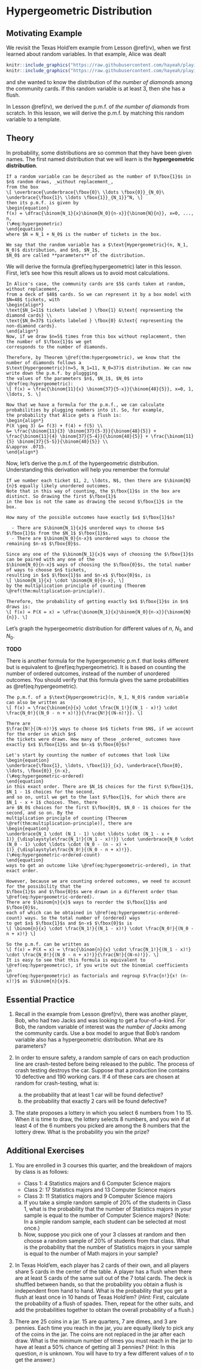 # Hypergeometric Distribution {#hypergeometric}

## Motivating Example {-}

We revisit the Texas Hold'em example from Lesson \@ref(rv), when we first learned about random variables. In that 
example, Alice was dealt 

```r
knitr::include_graphics("https://raw.githubusercontent.com/hayeah/playing-cards-assets/master/png/queen_of_diamonds.png") 
knitr::include_graphics("https://raw.githubusercontent.com/hayeah/playing-cards-assets/master/png/3_of_diamonds.png")
```

and she wanted to know the distribution of _the number of diamonds_ among the community cards. If this random variable
is at least 3, then she has a flush.

In Lesson \@ref(rv), we derived the p.m.f. of _the number of diamonds_ from scratch. In this lesson, we will 
derive the p.m.f. by matching this random variable to a template.


<!-- The Powerball is a lottery game that runs in 45 U.S. states. When you purchase a lottery ticket, you choose $5$ numbers from $1$ to $69$, and a sixth number from $1$ to $26$. This ball is known as the Powerball. -->

<!-- Drawings occur on Wednesday and Saturday nights, where $5$ white balls are chosen **without replacement** with labels from $1$ to $69$, and a single red ball is chosen with labels ranging from $1$ to $26$. Since the red ball is chosen from a different batch, it is possible for the red Powerball to match a number drawn from the white balls, but it is not possible for two of the five chosen white balls to have the same number. -->

<!-- To win the jackpot, (which has reached over $1.5 billion at its peak), you must match your five chosen numbers with the labels of the five white balls drawn, as well as picking the right number for the red Powerball. For the five white balls, they do not have to be chosen in the correct order that they were drawn.  -->

<!-- What is the probability that you go and buy a ticket, that ends up winning the powerball Jackpot? -->

<!-- First of all, we have to choose the right $5$ white balls labeled $1$ through $69$. To count the ways that this can happen, we can use combinations. We know that we have to have our $5$ chosen numbers drawn, and the remaining $64$ white balls cannot be chosen, which can be represented by $\binom{5}{5} \cdot \binom{64}{0}$. We must then divide this by the number of possible ways to draw $5$ numbers from $69$ possible, so this turns out to be $$\dfrac{\binom{5}{5} \cdot \binom{64}{0}}{\binom{69}{5}} = \dfrac{1}{11238513}$$.  -->

<!-- Lastly, we have to multiply this by the chance that we choose the right number for the red Powerball, which is $\dfrac{1}{26}$. Our final probability turns out to be $$\dfrac{1}{11238513 \cdot 26} = \dfrac{1}{292201338}$$, or about a $1$ in $292$ million chance that you win the Powerball. -->

## Theory {-}

In probability, some distributions are so common that they have been given names. The first named distribution 
that we will learn is the **hypergeometric distribution**.

```theorem
If a random variable can be described as the number of $\fbox{1}$s in $n$ random draws, _without replacement_, 
from the box 
\[ \overbrace{\underbrace{\fbox{0}\ \ldots \fbox{0}}_{N_0}\ \underbrace{\fbox{1}\ \ldots \fbox{1}}_{N_1}}^N, \]
then its p.m.f. is given by 
\begin{equation}
f(x) = \dfrac{\binom{N_1}{x}\binom{N_0}{n-x}}{\binom{N}{n}}, x=0, ..., n,
(\#eq:hypergeometric)
\end{equation}
where $N = N_1 + N_0$ is the number of tickets in the box.
  
We say that the random variable has a $\text{Hypergeometric}(n, N_1, N_0)$ distribution, and $n$, $N_1$, 
$N_0$ are called **parameters** of the distribution.
```

We will derive the formula \@ref(eq:hypergeometric) later in this lesson. 
First, let's see how this result allows us to avoid most calculations.

```example
In Alice's case, the community cards are $5$ cards taken at random, without replacement, 
from a deck of $48$ cards. So we can represent it by a box model with $N=48$ tickets, with 
\begin{align*}
\text{$N_1=11$ tickets labeled } \fbox{1} &\text{ representing the diamond cards} \\
\text{$N_0=37$ tickets labeled } \fbox{0} &\text{ representing the non-diamond cards}.
\end{align*}
Now, if we draw $n=5$ times from this box without replacement, then the number of $\fbox{1}$s we get 
corresponds to the number of diamonds. 

Therefore, by Theorem \@ref(thm:hypergeometric), we know that the number of diamonds follows a 
$\text{Hypergeometric}(n=5, N_1=11, N_0=37)$ distribution. We can now write down the p.m.f. by pluggging 
the values of the parameters $n$, $N_1$, $N_0$ into \@ref(eq:hypergeometric):
\[ f(x) = \frac{\binom{11}{x} \binom{37}{5-x}}{\binom{48}{5}}, x=0, 1, \ldots, 5. \]

Now that we have a formula for the p.m.f., we can calculate probabilities by plugging numbers into it. So, for example, 
the probability that Alice gets a flush is:
\begin{align*}
P(X \geq 3) &= f(3) + f(4) + f(5) \\
&= \frac{\binom{11}{3} \binom{37}{5-3}}{\binom{48}{5}} + \frac{\binom{11}{4} \binom{37}{5-4}}{\binom{48}{5}} + \frac{\binom{11}{5} \binom{37}{5-5}}{\binom{48}{5}} \\
&\approx .0715.
\end{align*}
```

Now, let's derive the p.m.f. of the hypergeometric distribution. Understanding this derivation will help you 
remember the formula!

```proof
If we number each ticket $1, 2, \ldots, N$, then there are $\binom{N}{n}$ equally likely unordered outcomes. 
Note that in this way of counting, the $\fbox{1}$s in the box are distinct. So drawing the first $\fbox{1}$ 
in the box is not the same as drawing the second $\fbox{1}$ in the box.

How many of the possible outcomes have exactly $x$ $\fbox{1}$s? 
  
  - There are $\binom{N_1}{x}$ unordered ways to choose $x$ $\fbox{1}$s from the $N_1$ $\fbox{1}$s.
  - There are $\binom{N_0}{n-x}$ unordered ways to choose the remaining $n-x$ $\fbox{0}$s.

Since any one of the $\binom{N_1}{x}$ ways of choosing the $\fbox{1}$s can be paired with any one of the 
$\binom{N_0}{n-x}$ ways of choosing the $\fbox{0}$s, the total number of ways to choose $n$ tickets, 
resulting in $x$ $\fbox{1}$s and $n-x$ $\fbox{0}$s, is
\[ \binom{N_1}{x} \cdot \binom{N_0}{n-x}, \]
by the multiplication principle of counting (Theorem \@ref(thm:multiplication-principle)).

Therefore, the probability of getting exactly $x$ $\fbox{1}$s in $n$ draws is:
\[ f(x) = P(X = x) = \dfrac{\binom{N_1}{x}\binom{N_0}{n-x}}{\binom{N}{n}}. \]
```

Let's graph the hypergeometric distribution for different values of $n$, $N_1$, and $N_0$.

**TODO**

There is another formula for the hypergeometric p.m.f. that looks different but is equivalent to 
\@ref(eq:hypergeometric). It is based on counting the number of ordered outcomes, instead of the 
number of unordered outcomes. You should verify that this formula gives the same probabilities as 
\@ref(eq:hypergeometric).

```theorem

The p.m.f. of a $\text{Hypergeometric}(n, N_1, N_0)$ random variable can also be written as 
\[ f(x) = \frac{\binom{n}{x} \cdot \frac{N_1!}{(N_1 - x)!} \cdot \frac{N_0!}{(N_0 - n + x)!}}{\frac{N!}{(N-n)!}}. \]
```

```proof
There are 
$\frac{N!}{(N-n)!}$ ways to choose $n$ tickets from $N$, if we account for the order in which $n$
the tickets were drawn. How many of these _ordered_ outcomes have exactly $x$ $\fbox{1}$s and $n-x$ $\fbox{0}$s? 

Let's start by counting the number of outcomes that look like 
\begin{equation}
\underbrace{\fbox{1}, \ldots, \fbox{1}}_{x}, \underbrace{\fbox{0}, \ldots, \fbox{0}}_{n-x}, 
(\#eq:hypergeometric-ordered)
\end{equation}
in this exact order. There are $N_1$ choices for the first $\fbox{1}$, $N_1 - 1$ choices for the second, 
and so on, until we get to the last $\fbox{1}$, for which there are $N_1 - x + 1$ choices. Then, there 
are $N_0$ choices for the first $\fbox{0}$, $N_0 - 1$ choices for the second, and so on. By the 
multiplication principle of counting (Theorem \@ref(thm:multiplication-principle)), there are 
\begin{equation}
\underbrace{N_1 \cdot (N_1 - 1) \cdot \ldots \cdot (N_1 - x + 1)}_{\displaystyle\frac{N_1!}{(N_1 - x)!}} \cdot \underbrace{N_0 \cdot (N_0 - 1) \cdot \ldots \cdot (N_0 - (n - x) + 1)}_{\displaystyle\frac{N_0!}{(N_0 - n + x)!}}. 
(\#eq:hypergeometric-ordered-count)
\end{equation}
ways to get an outcome like \@ref(eq:hypergeometric-ordered), in that exact order.

However, because we are counting ordered outcomes, we need to account for the possibility that the 
$\fbox{1}$s and $\fbox{0}$s were drawn in a different order than \@ref(eq:hypergeometric-ordered). 
There are $\binom{n}{x}$ ways to reorder the $\fbox{1}$s and $\fbox{0}$s, 
each of which can be obtained in \@ref(eq:hypergeometric-ordered-count) ways. So the total number of (ordered) ways 
to get $x$ $\fbox{1}$s and $n-x$ $\fbox{0}$s is 
\[ \binom{n}{x} \cdot \frac{N_1!}{(N_1 - x)!} \cdot \frac{N_0!}{(N_0 - n + x)!} \]

So the p.m.f. can be written as 
\[ f(x) = P(X = x) = \frac{\binom{n}{x} \cdot \frac{N_1!}{(N_1 - x)!} \cdot \frac{N_0!}{(N_0 - n + x)!}}{\frac{N!}{(N-n)!}}. \]
It is easy to see that this formula is equivalent to \@ref(eq:hypergeometric), if you write out the binomial coefficients in 
\@ref(eq:hypergeometric) as factorials and regroup $\frac{n!}{x! (n-x)!}$ as $\binom{n}{x}$.
```

<!-- ```{example, name="CDF"} -->
<!-- We can also use sums of the hypergeometric formula to calculate probabilities such as $P(X \le x)$, the c.d.f of $X$ -->

<!-- $$F(x) = P(X \leq x) = \sum_{k=0}^x\dfrac{\binom{N_1}{k}\binom{N_0}{n-k}}{\binom{N}{n}}$$ -->
<!-- ``` -->


## Essential Practice {-}

1. Recall in the example from Lesson \@ref(rv), there was another player, Bob, who had two Jacks and was looking to get a 
four-of-a-kind. For Bob, the random variable of interest was _the number of Jacks_ among the community cards. Use a box 
model to argue that Bob's random variable also has a hypergeometric distribution. What are its parameters?
2. In order to ensure safety, a random sample of cars on each production line are crash-tested before being released 
to the public. The process of crash testing destroys the car. Suppose that a production line contains 10 defective and 
190 working cars. If 4 of these cars are chosen at random for crash-testing, what is:

    a. the probability that at least 1 car will be found defective?
    b. the probability that exactly 2 cars will be found defective?
    
3. The state proposes a lottery in which you select $6$ numbers from $1$ to $15$. When it is time to draw, the lottery selects $8$ numbers, and you win if at least $4$ of the $6$ numbers you picked are among the $8$ numbers that the lottery drew. What is the probability you win the prize?

<!-- This is a hypergeometric distributions with parameters $N=15, n=8,$ and $k=6$. Therefore, the resulting probability becomes -->

<!-- $$\dfrac{\binom{6}{4}\binom{15-6}{8-4}}{\binom{15}{8}} + \dfrac{\binom{6}{5}\binom{15-6}{8-5}}{\binom{15}{8}} + \dfrac{\binom{6}{6}\binom{15-6}{8-6}}{\binom{15}{8}} = 0.3776$$ -->
<!-- 3. In poker, a three-of-a-kind is when your hand consists of exactly $3$ cards of the same rank (Ex: $\{5, 8, J, J, J\}$ or $\{7, 7, 7, K, A\}$). What is the probability that you are dealt $5$ cards, and you have a three-of-a-kind? -->

<!-- The probability that we have $3$ cards of a specific rank out of $5$ cards that are dealt is $$\dfrac{\binom{4}{3}\binom{48}{2}}{\binom{52}{5}} = 0.00174$$ -->

<!-- But we have $13$ ranks of cards in our deck, so this probability becomes -->

<!-- $$13 \cdot \dfrac{\binom{4}{3}\binom{48}{2}}{\binom{52}{5}} = 0.02256$$ -->

<!-- So there is a $2.256\%$ chance that you are dealt a three-of-a-kind. -->

<!-- ------ -->


## Additional Exercises {-}

1. You are enrolled in $3$ courses this quarter, and the breakdown of majors by class is as follows:

    - Class 1: $4$ Statistics majors and $6$ Computer Science majors
    - Class 2: $17$ Statistics majors and $13$ Computer Science majors
    - Class 3: $11$ Statistics majors and $9$ Computer Science majors
    
    a. If you take a simple random sample of $20\%$ of the students in Class 1, what is the probability that the number of 
    Statistics majors in your sample is equal to the number of Computer Science majors? (Note: In a simple random sample, 
    each student can be selected at most once.)
    b. Now, suppose you pick one of your $3$ classes at random and then choose a random sample of $20\%$ of students 
    from that class. What is the probability that the number of Statistics majors in your sample is equal to the number of Math 
    majors in your sample?
2. In Texas Hold'em, each player has $2$ cards of their own, and all players share $5$ cards in the center of the table. 
A player has a flush when there are at least $5$ cards of the same suit out of the $7$ total cards. The deck is shuffled between hands, so that the probability you obtain a flush is independent from hand to hand. What is the probability that you get a flush 
at least once in $10$ hands of Texas Hold'em? (_Hint:_ First, calculate the probability of a flush of spades. 
Then, repeat for the other suits, and add the probabilities together to obtain the overall probability of a flush.)
3. There are $25$ coins in a jar. $15$ are quarters, $7$ are dimes, and $3$ are pennies. Each time you reach in the jar, you are equally likely to pick any of the coins in the jar. The coins are not replaced in the jar after each draw. 
What is the minimum number of times you must reach in the jar to have at least a $50\%$ chance of getting all $3$ pennies? (_Hint:_ In this question, $n$ is unknown. You will have to try a few different values of $n$ to get the answer.)
